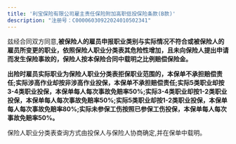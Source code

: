 ```yaml
---
title: '利宝保险有限公司雇主责任保险附加高职低投保险条款(B款)'
description: "注册号：C00006030922024010502341"
---
```


兹经合同双方同意,**被保险人的雇员申报职业类别与实际情况不符合或被保险人的雇员所变更的职业，依照保险人职业分类表其危险性增加，且未向保险人提出申请而发生保险事故的，保险人按本保险合同中载明之比例赔偿保险金。**

**出险时雇员实际职业为保险人职业分类表拒保职业范围的，本保单不承担赔偿责任;实际涉高作业却按非涉高作业投保，本保单不承担赔偿责任;实际5类职业却按3-4类职业投保，本保单每人每次事故免赔率50%;实际3-4类职业却按1-2类职业投保，本保单每人每次事故免赔率50%;实际5类职业却按1-2类职业投保，本保单每人每次事故免赔率80%;实际未参保工伤按照已参保工伤投保，本保单每人每次事故免赔率50%。**

保险人职业分类表查询方式由投保人与保险人协商确定,并在保单中载明。